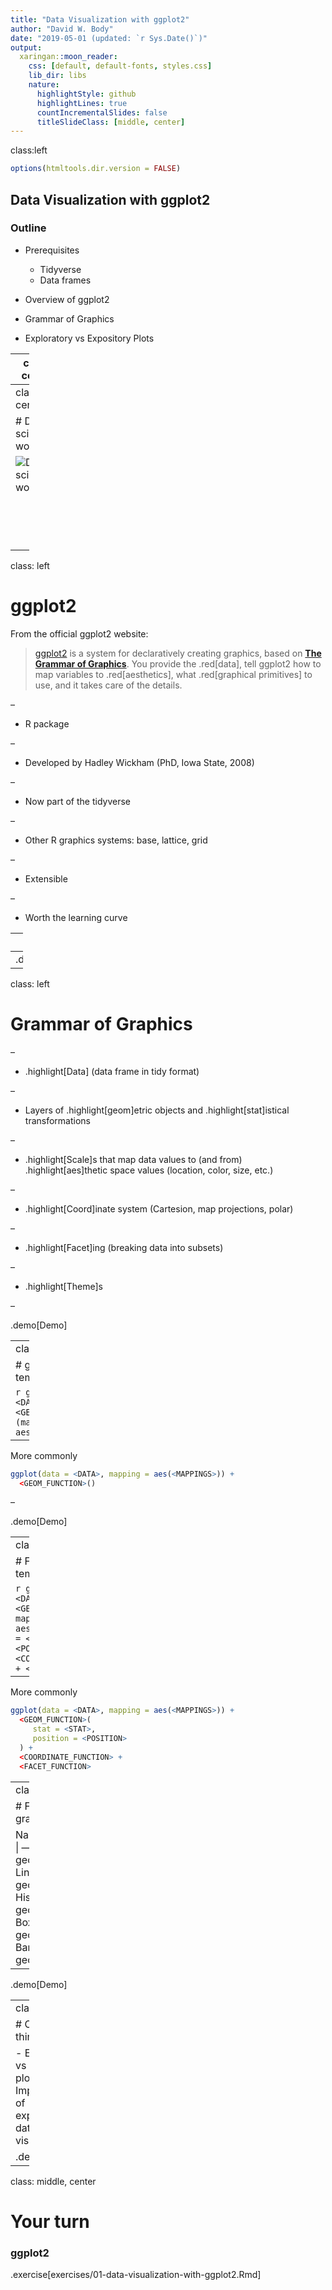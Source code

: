 ```yaml
---
title: "Data Visualization with ggplot2"
author: "David W. Body"
date: "2019-05-01 (updated: `r Sys.Date()`)"
output:
  xaringan::moon_reader:
    css: [default, default-fonts, styles.css]
    lib_dir: libs
    nature:
      highlightStyle: github
      highlightLines: true
      countIncrementalSlides: false
      titleSlideClass: [middle, center]
---
```

class:left

```r
options(htmltools.dir.version = FALSE)
```

## Data Visualization with ggplot2

### Outline

- Prerequisites
  - Tidyverse
  - Data frames

- Overview of ggplot2

- Grammar of Graphics

- Exploratory vs Expository Plots

---
class: center

# Data science workflow

![Data science workflow](assets/data-science.png)

<br/>
<br/>
<br/>
<br/>
<p style="font-size: x-small">
Image source: <a href="http://r4ds.had.co.nz/">R for Data Science</a> by Hadley Wickham & Garrett Grolemund.
</p>

---
class: center

# Data science workflow

![Data science workflow](assets/data-science-explore.png)

<br/>
<br/>
<br/>
<br/>
<p style="font-size: x-small">
Image source: <a href="http://r4ds.had.co.nz/">R for Data Science</a> by Hadley Wickham & Garrett Grolemund.
</p>

---
class: left

# ggplot2

From the official ggplot2 website:

> [ggplot2](http://ggplot2.tidyverse.org/) is a system for declaratively creating graphics, based on [**The Grammar of Graphics**](http://amzn.to/2ef1eWp). You provide the .red[data], tell ggplot2 how to map variables to .red[aesthetics], what .red[graphical primitives] to use, and it takes care of the details.

--

- R package

--

- Developed by Hadley Wickham (PhD, Iowa State, 2008)

--

- Now part of the tidyverse

--

- Other R graphics systems: base, lattice, grid

--

- Extensible

--

- Worth the learning curve

---
class: left

# Prerequisites

### Tidyverse

* Opinionated collection of R packages
* Share underlying design philosophy, grammar, and data structures

### Data frames

* Rectangular data structure
* Columns represent variables
* Rows represent observations
* Tidyverse data frames are called "tibbles"

**Tidyverse packages work with tidy tibbles**

--
.demo[Demo]

---
class: left

# Grammar of Graphics

--

- .highlight[Data] (data frame in tidy format)

--

- Layers of .highlight[geom]etric objects and .highlight[stat]istical transformations

--

- .highlight[Scale]s that map data values to (and from) .highlight[aes]thetic space values (location, color, size, etc.)

--

- .highlight[Coord]inate system (Cartesion, map projections, polar)

--

- .highlight[Facet]ing (breaking data into subsets)

--

- .highlight[Theme]s

--

.demo[Demo]

---
class: left

# ggplot2 template

```r
ggplot(data = <DATA>) + 
  <GEOM_FUNCTION>(mapping = aes(<MAPPINGS>))
```

--

More commonly

```r
ggplot(data = <DATA>, mapping = aes(<MAPPINGS>)) + 
  <GEOM_FUNCTION>()
```

--

.demo[Demo]

---
class: left

# Full ggplot2 template

```r
ggplot(data = <DATA>) + 
  <GEOM_FUNCTION>(
     mapping = aes(<MAPPINGS>),
     stat = <STAT>, 
     position = <POSITION>
  ) +
  <COORDINATE_FUNCTION> +
  <FACET_FUNCTION>
```

--

More commonly

```r
ggplot(data = <DATA>, mapping = aes(<MAPPINGS>)) + 
  <GEOM_FUNCTION>(
     stat = <STAT>, 
     position = <POSITION>
  ) +
  <COORDINATE_FUNCTION> +
  <FACET_FUNCTION>
```

---
class: left

# Five named graphs

Name | Geom
---- | ----
Scatterplot | geom_point()
Linegraph | geom_line()
Histogram | geom_histogram()
Boxplot | geom_boxplot()
Barplot | geom_barplot()

--

.demo[Demo]

---
class: left

# Other things

- Exploratory vs expository plots
- Importance of exploratory data visualization

.demo[Demo]

---
class: middle, center

# Your turn

### ggplot2

.exercise[exercises/01-data-visualization-with-ggplot2.Rmd]

